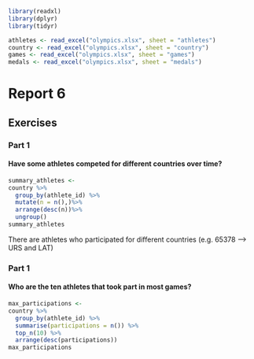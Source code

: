 ```r
library(readxl)
library(dplyr)
library(tidyr)

athletes <- read_excel("olympics.xlsx", sheet = "athletes")
country <- read_excel("olympics.xlsx", sheet = "country")
games <- read_excel("olympics.xlsx", sheet = "games")
medals <- read_excel("olympics.xlsx", sheet = "medals")
```

# Report 6
## Exercises
### Part 1
#### Have some athletes competed for different countries over time?

```r
summary_athletes <-
country %>%
  group_by(athlete_id) %>%
  mutate(n = n(),)%>%
  arrange(desc(n))%>%
  ungroup()
summary_athletes
```
There are athletes who participated for different countries (e.g. 65378 --> URS and LAT)


### Part 1
#### Who are the ten athletes that took part in most games?
```r

max_participations <-
country %>%
  group_by(athlete_id) %>%
  summarise(participations = n()) %>%
  top_n(10) %>%
  arrange(desc(participations))
max_participations
```
